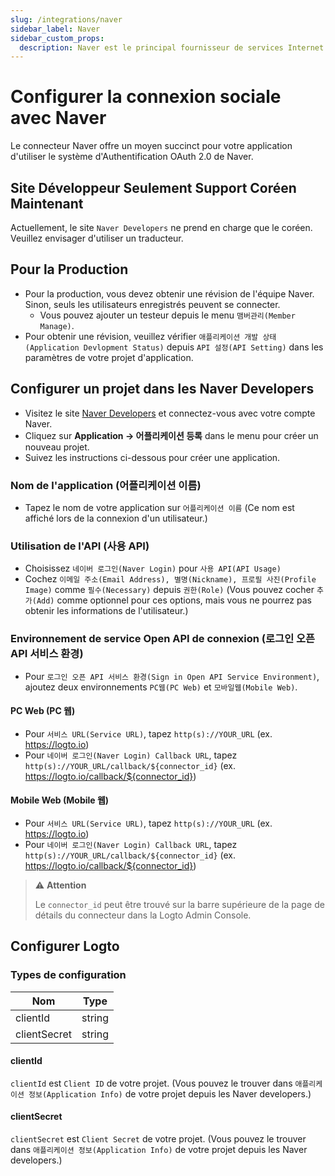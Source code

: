 ```yaml
---
slug: /integrations/naver
sidebar_label: Naver
sidebar_custom_props:
  description: Naver est le principal fournisseur de services Internet en Corée du Sud.
---
```



# Configurer la connexion sociale avec Naver

Le connecteur Naver offre un moyen succinct pour votre application d'utiliser le système d'Authentification OAuth 2.0 de Naver.

<GuideTip />

## Site Développeur Seulement Support Coréen Maintenant

Actuellement, le site `Naver Developers` ne prend en charge que le coréen. Veuillez envisager d'utiliser un traducteur.

## Pour la Production

- Pour la production, vous devez obtenir une révision de l'équipe Naver.
  Sinon, seuls les utilisateurs enregistrés peuvent se connecter.
  - Vous pouvez ajouter un testeur depuis le menu `맴버관리(Member Manage)`.
- Pour obtenir une révision, veuillez vérifier `애플리케이션 개발 상태(Application Devlopment Status)`
  depuis `API 설정(API Setting)` dans les paramètres de votre projet d'application.

## Configurer un projet dans les Naver Developers

- Visitez le site [Naver Developers](https://developers.naver.com/main/) et connectez-vous avec votre compte Naver.
- Cliquez sur **Application -> 어플리케이션 등록** dans le menu pour créer un nouveau projet.
- Suivez les instructions ci-dessous pour créer une application.

### Nom de l'application (어플리케이션 이름)

- Tapez le nom de votre application sur `어플리케이션 이름` (Ce nom est affiché lors de la connexion d'un utilisateur.)

### Utilisation de l'API (사용 API)

- Choisissez `네이버 로그인(Naver Login)` pour `사용 API(API Usage)`
- Cochez `이메일 주소(Email Address), 별명(Nickname), 프로필 사진(Profile Image)` comme `필수(Necessary)` depuis `권한(Role)` (Vous pouvez cocher `추가(Add)` comme optionnel pour ces options, mais vous ne pourrez pas obtenir les informations de l'utilisateur.)

### Environnement de service Open API de connexion (로그인 오픈 API 서비스 환경)

- Pour `로그인 오픈 API 서비스 환경(Sign in Open API Service Environment)`, ajoutez deux environnements `PC웹(PC Web)` et `모바일웹(Mobile Web)`.

#### PC Web (PC 웹)

- Pour `서비스 URL(Service URL)`, tapez `http(s)://YOUR_URL` (ex. https://logto.io)
- Pour `네이버 로그인(Naver Login) Callback URL`, tapez `http(s)://YOUR_URL/callback/${connector_id}` (ex. https://logto.io/callback/${connector_id})

#### Mobile Web (Mobile 웹)

- Pour `서비스 URL(Service URL)`, tapez `http(s)://YOUR_URL` (ex. https://logto.io)
- Pour `네이버 로그인(Naver Login) Callback URL`, tapez `http(s)://YOUR_URL/callback/${connector_id}` (ex. https://logto.io/callback/${connector_id})

> ⚠️ **Attention**
>
> Le `connector_id` peut être trouvé sur la barre supérieure de la page de détails du connecteur dans la Logto Admin Console.

## Configurer Logto

### Types de configuration

| Nom          | Type   |
| ------------ | ------ |
| clientId     | string |
| clientSecret | string |

#### clientId

`clientId` est `Client ID` de votre projet.
(Vous pouvez le trouver dans `애플리케이션 정보(Application Info)` de votre projet depuis les Naver developers.)

#### clientSecret

`clientSecret` est `Client Secret` de votre projet.
(Vous pouvez le trouver dans `애플리케이션 정보(Application Info)` de votre projet depuis les Naver developers.)
